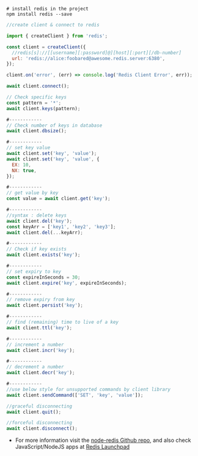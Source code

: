 
```shell
# install redis in the project
npm install redis --save
```

```js
//create client & connect to redis

import { createClient } from 'redis';

const client = createClient({
  //redis[s]://[[username][:password]@][host][:port][/db-number]
  url: 'redis://alice:foobared@awesome.redis.server:6380',
});

client.on('error', (err) => console.log('Redis Client Error', err));

await client.connect();
```

```js
// Check specific keys
const pattern = '*';
await client.keys(pattern);

#------------
// Check number of keys in database
await client.dbsize();

#------------
// set key value
await client.set('key', 'value');
await client.set('key', 'value', {
  EX: 10,
  NX: true,
});

#------------
// get value by key
const value = await client.get('key');

#------------
//syntax : delete keys
await client.del('key');
const keyArr = ['key1', 'key2', 'key3'];
await client.del(...keyArr);

#------------
// Check if key exists
await client.exists('key');

#------------
// set expiry to key
const expireInSeconds = 30;
await client.expire('key', expireInSeconds);

#------------
// remove expiry from key
await client.persist('key');

#------------
// find (remaining) time to live of a key
await client.ttl('key');

#------------
// increment a number
await client.incr('key');

#------------
// decrement a number
await client.decr('key');

#------------
//use below style for unsupported commands by client library
await client.sendCommand(['SET', 'key', 'value']);
```

```js
//graceful disconnecting
await client.quit();

//forceful disconnecting
await client.disconnect();
```

- For more information visit the [node-redis Github repo](https://github.com/redis/node-redis), and also check JavaScript/NodeJS apps at [Redis Launchpad](https://launchpad.redis.com/)
